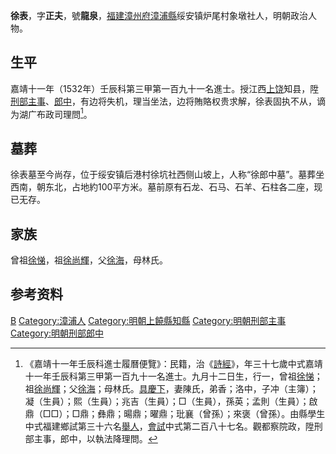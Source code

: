 {{Otheruses|other=名为徐正夫的其他人物|徐正夫}}
{{明清人物信息框
| 姓名 = 徐表
| 原名 =
| 圖片名稱= 
| 圖片大小 =
| 圖片說明 = 
| 最高職務 = 刑部郎中
| 國家 = 大明 
| 爵位 =
| 籍貫 = [[福建省|福建省]][[漳州府|漳州府]][[漳浦縣|漳浦縣]]
| 族裔 = 
| 字號 = 字正夫，號龍泉
| 諡號 =
| 出生日期 = 弘治九年（1496年）九月十二日
| 出生地點 =
| 逝世日期 = 嘉靖四十年（1561年）
| 逝世地點 =
| 墓葬 =
| 配偶 = 陳氏
| 親屬 = 
| 出身 =
* 嘉靖十一年壬辰科同進士出身
| 經歷 =
| 著作 =  
}}
'''徐表'''{{BD|1496年||1561年||X}}，字'''正夫'''，號'''龍泉'''，[[福建|福建]][[漳州府|漳州府]][[漳浦縣|漳浦縣]]绥安镇炉尾村象墩社人，明朝政治人物。

==生平==
嘉靖十一年（1532年）壬辰科第三甲第一百九十一名進士。授江西[[上饶|上饶]]知县，陞[[刑部|刑部]][[主事|主事]]、[[郎中|郎中]]，有边将失机，理当坐法，边将賄賂权贵求解，徐表固执不从，谪为湖广布政司理問<ref>《嘉靖十一年壬辰科進士履曆便覽》：民籍，治《[[詩經|詩經]]》，年三十七歲中式嘉靖十一年壬辰科第三甲第一百九十一名進士。九月十二日生，行一，曾祖[[徐悌|徐悌]]；祖[[徐尚輝|徐尚輝]]；父[[徐海|徐海]]；母林氏。[[具慶下|具慶下]]，妻陳氏，弟香；洛中，子冲（主簿）；凝（生員）；熙（生員）；兆吉（生員）；□（生員），孫英；孟則（生員）；啟鼎（□□）；□鼎；彝鼎；暘鼎；曜鼎；玭襄（曾孫）；來褒（曾孫）。由縣學生中式福建鄉試第三十六名[[舉人|舉人]]，[[會試|會試]]中式第二百八十七名。觀都察院政，陞刑部主事，郎中，以執法降理問。</ref>。

==墓葬==
徐表墓至今尚存，位于绥安镇后港村徐坑社西侧山坡上，人称“徐郎中墓”。墓葬坐西南，朝东北，占地約100平方米。墓前原有石龙、石马、石羊、石柱各二座，现已无存。

==家族==
曾祖[[徐悌|徐悌]]，祖[[徐尚輝|徐尚輝]]，父[[徐海|徐海]]，母林氏。

== 参考资料 ==
{{reflist}}

{{嘉靖十一年壬辰科殿试金榜}}

{{Authority control}}
{{DEFAULTSORT:Xu徐}}
[[Category:徐姓|B]]
[[Category:漳浦人|Category:漳浦人]]
[[Category:明朝上饒縣知縣|Category:明朝上饒縣知縣]]
[[Category:明朝刑部主事|Category:明朝刑部主事]]
[[Category:明朝刑部郎中|Category:明朝刑部郎中]]


{{明朝人物小作品}}